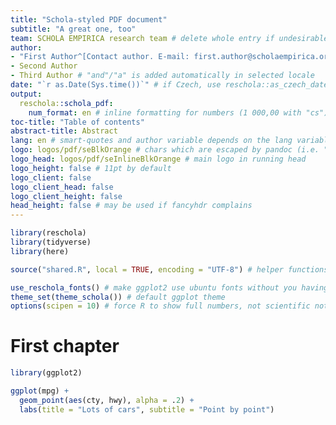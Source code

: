 ```yaml
---
title: "Schola-styled PDF document"
subtitle: "A great one, too"
team: SCHOLA EMPIRICA research team # delete whole entry if undesirable
author:
- "First Author^[Contact author. E-mail: first.author@scholaempirica.org]" # complex entry must be quoted
- Second Author
- Third Author # "and"/"a" is added automatically in selected locale
date: "`r as.Date(Sys.time())`" # if Czech, use reschola::as_czech_date(Sys.time())
output: 
  reschola::schola_pdf:
    num_format: en # inline formatting for numbers (1 000,00 with "cs")
toc-title: "Table of contents"
abstract-title: Abstract
lang: en # smart-quotes and author variable depends on the lang variable
logo: logos/pdf/seBlkOrange # chars which are escaped by pandoc (i.e. "_") are prohibited
logo_head: logos/pdf/seInlineBlkOrange # main logo in running head
logo_height: false # 11pt by default
logo_client: false
logo_client_head: false
logo_client_height: false
head_height: false # may be used if fancyhdr complains 
---
```


```r
library(reschola)
library(tidyverse)
library(here)

source("shared.R", local = TRUE, encoding = "UTF-8") # helper functions and shared code

use_reschola_fonts() # make ggplot2 use ubuntu fonts without you having to set it
theme_set(theme_schola()) # default ggplot theme
options(scipen = 10) # force R to show full numbers, not scientific notation
```

# First chapter

```r
library(ggplot2)

ggplot(mpg) +
  geom_point(aes(cty, hwy), alpha = .2) +
  labs(title = "Lots of cars", subtitle = "Point by point")
```

\newpage
<!-- "\newpage" is how you insert a page break which will be reflected in the output -->
